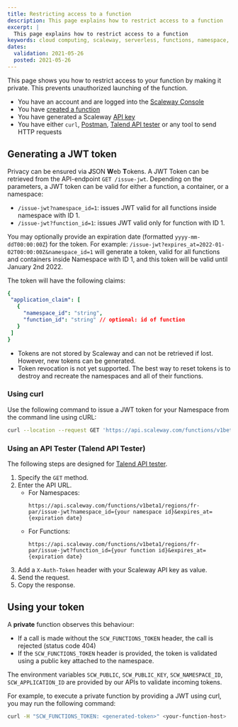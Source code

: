 ```yaml
---
title: Restricting access to a function
description: This page explains how to restrict access to a function
excerpt: |
  This page explains how to restrict access to a function
keywords: cloud computing, scaleway, serverless, functions, namespace, manage
dates:
  validation: 2021-05-26
  posted: 2021-05-26
---
```


This page shows you how to restrict access to your function by making it private. This prevents unauthorized launching of the function.

<Message type="requirement">

  - You have an account and are logged into the [Scaleway Console](https://console.scaleway.com)
  - You have [created a function](/compute/functions/how-to/create-a-function/)
  - You have generated a Scaleway [API key](https://www.scaleway.com/en/docs/console/my-project/how-to/generate-api-key/)
  - You have either `curl`, [Postman](https://www.postman.com/), [Talend API tester](https://chrome.google.com/webstore/detail/talend-api-tester-free-ed/aejoelaoggembcahagimdiliamlcdmfm) or any tool to send HTTP requests

</Message>

## Generating a JWT token

Privacy can be ensured via **J**SON **W**eb **T**okens. A JWT Token can be retrieved from the API-endpoint `GET /issue-jwt`. Depending on the parameters, a JWT token can be valid for either a function, a container, or a namespace:

* `/issue-jwt?namespace_id=1`: issues JWT valid for all functions inside namespace with ID 1.
* `/issue-jwt?function_id=1`: issues JWT valid only for function with ID 1.

<Message type="tip">

You may optionally provide an expiration date (formatted `yyyy-mm-ddT00:00:00Z`) for the token. 
For example: `/issue-jwt?expires_at=2022-01-02T00:00:00Z&namespace_id=1` will generate a token, valid for all functions and containers inside Namespace with ID 1, and this token will be valid until January 2nd 2022.

</Message>

The token will have the following claims:

```yaml
{
 "application_claim": [
   {
     "namespace_id": "string",
     "function_id": "string" // optional: id of function
   }
 ]
}
```

<Message type="important">

* Tokens are not stored by Scaleway and can not be retrieved if lost. However, new tokens can be generated.
* Token revocation is not yet supported. The best way to reset tokens is to destroy and recreate the namespaces and all of their functions.

</Message>

### Using curl

Use the following command to issue a JWT token for your Namespace from the command line using cURL: 

```sh
curl --location --request GET 'https://api.scaleway.com/functions/v1beta1/regions/fr-par/issue-jwt?namespace_id={your namespace id}&expires_at=2022-06-22T00%3A00%3A00Z' --header 'X-Auth-Token: {your scaleway API key'}
```

### Using an API Tester (Talend API Tester)

The following steps are designed for [Talend API tester](https://chrome.google.com/webstore/detail/talend-api-tester-free-ed/aejoelaoggembcahagimdiliamlcdmfm). 

1. Specify the `GET` method.
2. Enter the API URL. 
    * For Namespaces:
      ```
      https://api.scaleway.com/functions/v1beta1/regions/fr-par/issue-jwt?namespace_id={your namespace id}&expires_at={expiration date}
      ```
    * For Functions:
      ```
      https://api.scaleway.com/functions/v1beta1/regions/fr-par/issue-jwt?function_id={your function id}&expires_at={expiration date}
      ```
3. Add a `X-Auth-Token` header with your Scaleway API key as value.
4. Send the request.
5. Copy the response.

<Lightbox src="scaleway-talend-function.png" alt="" />

## Using your token

A **private** function observes this behaviour:

* If a call is made without the `SCW_FUNCTIONS_TOKEN` header, the call is rejected (status code 404)
* If the `SCW_FUNCTIONS_TOKEN` header is provided, the token is validated using a public key attached to the namespace.

The environment variables `SCW_PUBLIC`, `SCW_PUBLIC_KEY`, `SCW_NAMESPACE_ID`, `SCW_APPLICATION_ID` are provided by our APIs to validate incoming tokens.

For example, to execute a private function by providing a JWT using curl, you may run the following command:

```sh
curl -H "SCW_FUNCTIONS_TOKEN: <generated-token>" <your-function-host>
```